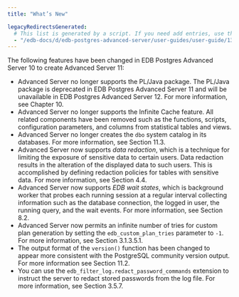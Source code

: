 ```yaml
---
title: "What’s New"

legacyRedirectsGenerated:
  # This list is generated by a script. If you need add entries, use the `legacyRedirects` key.
  - "/edb-docs/d/edb-postgres-advanced-server/user-guides/user-guide/13/introduction.html"
---
```


The following features have been changed in EDB Postgres Advanced Server 10 to create Advanced Server 11:

-   Advanced Server no longer supports the PL/Java package. The PL/Java package is deprecated in EDB Postgres Advanced Server 11 and will be unavailable in EDB Postgres Advanced Server 12. For more information, see Chapter 10. 
-   Advanced Server no longer supports the Infinite Cache feature. All related components have been removed such as the functions, scripts, configuration parameters, and columns from statistical tables and views.
-   Advanced Server no longer creates the `dbo` system catalog in its databases. For more information, see Section 11.3.
-   Advanced Server now supports *data redaction*, which is a technique for limiting the exposure of sensitive data to certain users. Data redaction results in the alteration of the displayed data to such users. This is accomplished by defining redaction policies for tables with sensitive data. For more information, see Section 4.4.
-   Advanced Server now supports *EDB wait states*, which is background worker that probes each running session at a regular interval collecting information such as the database connection, the logged in user, the running query, and the wait events. For more information, see Section 8.2.
-   Advanced Server now permits an infinite number of tries for custom plan generation by setting the `edb_custom_plan_tries` parameter to `-1`. For more information, see Section 3.1.3.5.1.
-   The output format of the `version()` function has been changed to appear more consistent with the PostgreSQL community version output. For more information see Section 11.2.
-   You can use the `edb_filter_log.redact_password_commands` extension to instruct the server to redact stored passwords from the log file. For more information, see Section 3.5.7.
